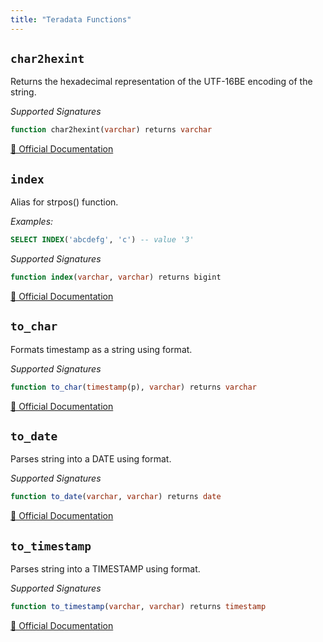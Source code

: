 ```yaml
---
title: "Teradata Functions"
---
```


## `char2hexint`

Returns the hexadecimal representation of the UTF-16BE encoding of the string.

*Supported Signatures*
```sql
function char2hexint(varchar) returns varchar
```
[🔗 Official Documentation](https://trino.io/docs/current/functions/teradata.html#char2hexint)

## `index`

Alias for strpos() function.


*Examples:*
```sql examples.sql
SELECT INDEX('abcdefg', 'c') -- value '3'
```
*Supported Signatures*
```sql
function index(varchar, varchar) returns bigint
```
[🔗 Official Documentation](https://trino.io/docs/current/functions/teradata.html#index)

## `to_char`

Formats timestamp as a string using format.

*Supported Signatures*
```sql
function to_char(timestamp(p), varchar) returns varchar
```
[🔗 Official Documentation](https://trino.io/docs/current/functions/teradata.html#to_char)

## `to_date`

Parses string into a DATE using format.

*Supported Signatures*
```sql
function to_date(varchar, varchar) returns date
```
[🔗 Official Documentation](https://trino.io/docs/current/functions/teradata.html#to_date)

## `to_timestamp`

Parses string into a TIMESTAMP using format.

*Supported Signatures*
```sql
function to_timestamp(varchar, varchar) returns timestamp
```
[🔗 Official Documentation](https://trino.io/docs/current/functions/teradata.html#to_timestamp)


